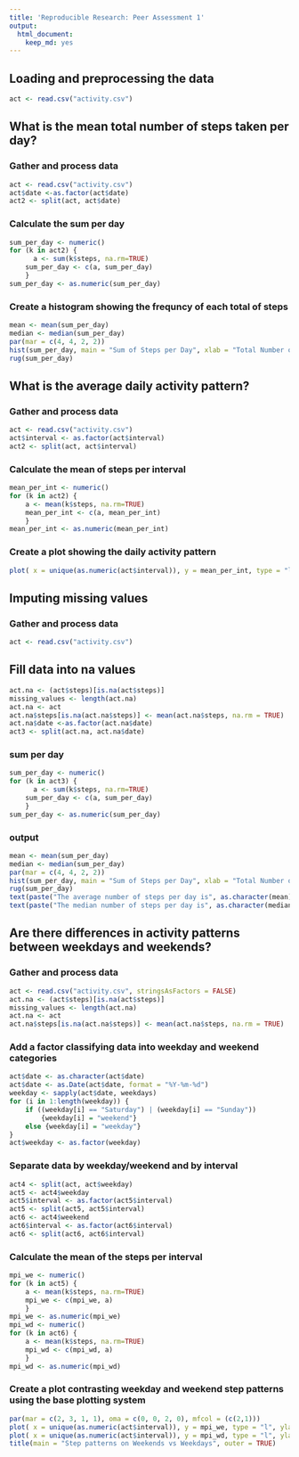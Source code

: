 ```yaml
---
title: 'Reproducible Research: Peer Assessment 1'
output:
  html_document:
    keep_md: yes
---
```


## Loading and preprocessing the data
```r
act <- read.csv("activity.csv")
```
## What is the mean total number of steps taken per day?
### Gather and process data
```r
act <- read.csv("activity.csv")
act$date <-as.factor(act$date)
act2 <- split(act, act$date)
```
### Calculate the sum per day
```r
sum_per_day <- numeric()
for (k in act2) {
      a <- sum(k$steps, na.rm=TRUE)
	sum_per_day <- c(a, sum_per_day)
	}
sum_per_day <- as.numeric(sum_per_day)
```
### Create a histogram showing the frequncy of each total of steps
```r
mean <- mean(sum_per_day)
median <- median(sum_per_day)
par(mar = c(4, 4, 2, 2))
hist(sum_per_day, main = "Sum of Steps per Day", xlab = "Total Number of Steps", col = "wheat1", breaks = 30)
rug(sum_per_day)
```
## What is the average daily activity pattern?
### Gather and process data
```r
act <- read.csv("activity.csv")
act$interval <- as.factor(act$interval)
act2 <- split(act, act$interval)
```
### Calculate the mean of steps per interval
```r
mean_per_int <- numeric()
for (k in act2) {
	a <- mean(k$steps, na.rm=TRUE)
	mean_per_int <- c(a, mean_per_int)
	}
mean_per_int <- as.numeric(mean_per_int)
```
### Create a plot showing the daily activity pattern
```r
plot( x = unique(as.numeric(act$interval)), y = mean_per_int, type = "l", ylab = "average steps per interval", xlab = "interval", main = "Steps per interval")
```
## Imputing missing values
### Gather and process data
```r
act <- read.csv("activity.csv")
```
## Fill data into na values
```r
act.na <- (act$steps)[is.na(act$steps)]
missing_values <- length(act.na)
act.na <- act
act.na$steps[is.na(act.na$steps)] <- mean(act.na$steps, na.rm = TRUE)
act.na$date <-as.factor(act.na$date)
act3 <- split(act.na, act.na$date)
```
### sum per day
```r
sum_per_day <- numeric()
for (k in act3) {
      a <- sum(k$steps, na.rm=TRUE)
	sum_per_day <- c(a, sum_per_day)
	}
sum_per_day <- as.numeric(sum_per_day)
```
### output
```r
mean <- mean(sum_per_day)
median <- median(sum_per_day)
par(mar = c(4, 4, 2, 2))
hist(sum_per_day, main = "Sum of Steps per Day", xlab = "Total Number of Steps", ylab = "Frequency", col = "orchid4", breaks = 30)
rug(sum_per_day)
text(paste("The average number of steps per day is", as.character(mean)))
text(paste("The median number of steps per day is", as.character(median)))
```
## Are there differences in activity patterns between weekdays and weekends?
### Gather and process data
```r
act <- read.csv("activity.csv", stringsAsFactors = FALSE)
act.na <- (act$steps)[is.na(act$steps)]
missing_values <- length(act.na)
act.na <- act
act.na$steps[is.na(act.na$steps)] <- mean(act.na$steps, na.rm = TRUE)
```
### Add a factor classifying data into weekday and weekend categories
```r
act$date <- as.character(act$date)
act$date <- as.Date(act$date, format = "%Y-%m-%d")
weekday <- sapply(act$date, weekdays)
for (i in 1:length(weekday)) {
    if ((weekday[i] == "Saturday") | (weekday[i] == "Sunday")) 
      	{weekday[i] = "weekend"}
    else {weekday[i] = "weekday"}
}
act$weekday <- as.factor(weekday)
```
### Separate data by weekday/weekend and by interval
```r
act4 <- split(act, act$weekday)
act5 <- act4$weekday
act5$interval <- as.factor(act5$interval)
act5 <- split(act5, act5$interval)
act6 <- act4$weekend
act6$interval <- as.factor(act6$interval)
act6 <- split(act6, act6$interval)
```
### Calculate the mean of the steps per interval
```r
mpi_we <- numeric()
for (k in act5) {
	a <- mean(k$steps, na.rm=TRUE)
	mpi_we <- c(mpi_we, a)
	}
mpi_we <- as.numeric(mpi_we)
mpi_wd <- numeric()
for (k in act6) {
	a <- mean(k$steps, na.rm=TRUE)
	mpi_wd <- c(mpi_wd, a)
	}
mpi_wd <- as.numeric(mpi_wd)
```
### Create a plot contrasting weekday and weekend step patterns using the base plotting system
```r
par(mar = c(2, 3, 1, 1), oma = c(0, 0, 2, 0), mfcol = (c(2,1)))
plot( x = unique(as.numeric(act$interval)), y = mpi_we, type = "l", ylab = "number of steps", xlab = "interval", main = "weekend activity pattern", col = "green")
plot( x = unique(as.numeric(act$interval)), y = mpi_wd, type = "l", ylab = "number of steps", xlab = "interval", main = "weekday activity pattern", col = "blue")
title(main = "Step patterns on Weekends vs Weekdays", outer = TRUE)
```
